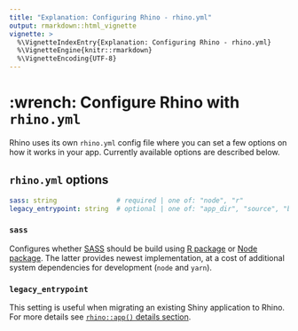 ```yaml
---
title: "Explanation: Configuring Rhino - rhino.yml"
output: rmarkdown::html_vignette
vignette: >
  %\VignetteIndexEntry{Explanation: Configuring Rhino - rhino.yml}
  %\VignetteEngine{knitr::rmarkdown}
  %\VignetteEncoding{UTF-8}
---
```


# :wrench: Configure Rhino with `rhino.yml`
Rhino uses its own `rhino.yml` config file where you can set a few options on how it works in your app. Currently available
options are described below.

## `rhino.yml` options
```yaml
sass: string               # required | one of: "node", "r"
legacy_entrypoint: string  # optional | one of: "app_dir", "source", "box_top_level"
```

### `sass`
Configures whether [SASS](https://sass-lang.com/) should be build using [R
package](https://cran.r-project.org/package=sass) or [Node
package](https://www.npmjs.com/package/sass). The latter provides newest implementation, at a cost
of additional system dependencies for development (`node` and `yarn`).

### `legacy_entrypoint`
This setting is useful when migrating an existing Shiny application to Rhino. For more details see
[`rhino::app()` details section](https://appsilon.github.io/rhino/reference/app.html#details-1).
